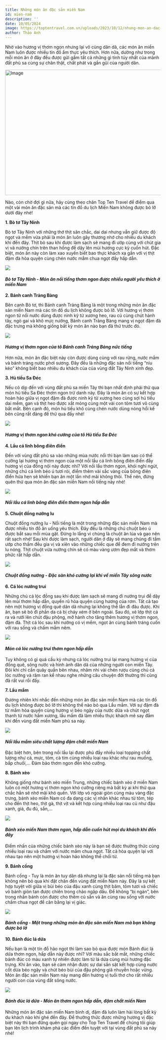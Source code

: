```yaml
---
title: Những món ăn đặc sản miền Nam
id: mien-nam
description: ''
date: 10/05/2024
image: https://toptentravel.com.vn/uploads/2023/10/12/nhung-mon-an-dac-san-mien-nam-1.jpg
author: Thảo Anh
---
```


Nhờ vào hương vị thơm ngon nhưng lại vô cùng dân dã, các món ăn miền Nam luôn được nhiều tín đồ ẩm thực yêu thích. Hơn nữa, dường như trong mỗi món ăn ở đây đều được gửi gắm tất cả những gì tinh túy nhất của mảnh đất phù sa cùng sự chân thật, chất phát và gần gũi của người dân.

<img
	className="!w-full"
	src="https://toptentravel.com.vn/uploads/2023/10/12/nhung-mon-an-dac-san-mien-nam-1.jpg"
	width="718"
	height="404"
	alt="Image"
/>

Nào, còn chờ đợi gì nữa, hãy cùng theo chân Top Ten Travel để điểm qua một vài món ăn đặc sản mà các tín đồ du lịch Miền Nam không được bỏ lỡ dưới đây nhé!

**1. Bò tơ Tây Ninh**

Bò tơ Tây Ninh với những thớ thịt săn chắc, dai dai nhưng vẫn giữ được độ ngọt và mềm vừa phải là món ăn luôn gây thương nhớ cho nhiều du khách khi đến đây. Thịt bò sau khi được làm sạch sẽ mang đi ướp cùng với chút gia vị và nướng chín trên than hồng để dậy lên mùi hương cực kỳ cuốn hút. Đặc biệt, món ăn này còn làm xao xuyến biết bao thực khách xa gần với vị thịt đậm đà hòa quyện cùng chén nước mắm chua ngọt đầy hấp dẫn.

![](https://toptentravel.com.vn/uploads/2023/10/12/nhung-mon-an-dac-san-mien-nam-2.jpg)

#### _Bò tơ Tây Ninh - Món ăn nổi tiếng thơm ngon được nhiều người yêu thích ở miền Nam_

**2. Bánh canh Trảng Bàng**

Bên cạnh Bò tơ, thì Bánh canh Trảng Bàng là một trong những món ăn đặc sản miền Nam mà các tín đồ du lịch không được bỏ lỡ. Với hương vị thơm ngon từ nồi nước dùng được ninh kỹ từ xương heo, rau củ cùng chút hành tây, ngò gai và khô mực nướng, Bánh canh Trảng Bàng mang vị ngọt đậm đà đặc trưng mà không giống bất kỳ món ăn nào bạn đã thử trước đó.

![](https://toptentravel.com.vn/uploads/2023/10/12/nhung-mon-an-dac-san-mien-nam-3.jpg)

#### _Hương vị thơm ngon của tô Bánh canh Trảng Bàng nức tiếng_

Hơn nữa, món ăn đặc biệt này còn được dùng cùng với rau rừng, nước mắm và bánh tráng nước phơi sương. Đây đều là những đặc sản nổi tiếng “níu kéo” không biết bao nhiêu du khách của của vùng đất Tây Ninh xinh đẹp.

**3. Hủ tiếu Sa Đéc**

Nếu có dịp đến với vùng đất phù sa miền Tây thì bạn nhất định phải thử qua món hủ tiếu Sa Đéc thơm ngon trứ danh này. Đây là món ăn có sự kết hợp hoàn hảo giữa vị ngọt đậm đà được ninh kỹ từ xương heo cùng sợi hủ tiếu dai mềm, gan và thịt heo được xắt mỏng cùng một vài con tôm tươi vô cùng bắt mắt. Bên cạnh đó, món hủ tiếu khô cùng chén nước dùng nóng hổi kế bên cũng rất đáng để thử qua đấy nhé!

![](https://toptentravel.com.vn/uploads/2023/10/12/nhung-mon-an-dac-san-mien-nam-4.png)

#### _Hương vị thơm ngon khó cưỡng của tô Hủ tiếu Sa Đéc_

**4. Lẩu cá linh bông điên điển**

Đến với vùng đất phù sa vào những mùa nước nổi thì bạn làm sao có thể cưỡng lại hương vị thơm ngon của một nồi lẩu cá linh bông điên điển đầy hương vị của đồng nội này được nhỉ? Với nồi lẩu thơm ngon, khói nghi ngút, những chú cá linh béo ú tươi rói, điểm thêm vài sắc vàng của bông điên điển hứa hẹn sẽ khiến bạn ăn một lần nhớ mãi không thôi. Thế nên, đừng quên thử qua món ăn đặc sản miền Nam nổi tiếng này nhé!

![](https://toptentravel.com.vn/uploads/2023/10/12/nhung-mon-an-dac-san-mien-nam-5.jpg)

#### _Nồi lẩu cá linh bông điên điển thơm ngon hấp dẫn_

**5. Chuột đồng nướng lu**

Chuột đồng nướng lu - Nổi tiếng là một trong những đặc sản miền Nam mà được nhiều tín đồ ăn uống yêu thích. Đây đều là những chú chuột béo ú được bắt sau mỗi mùa gặt. Đừng lo lắng vì chúng là chuột ăn lúa và gạo nên rất sạch nhé! Sau khi được làm sạch, người dân ở đây sẽ mang chúng đi tẩm ướp cho thấm đều gia vị và xiên vào những chiếc que để đem đi nướng trên lu nóng. Thịt chuột vừa nướng chín sẽ có màu vàng ươm đẹp mắt và thơm phức rất hấp dẫn.

![](https://toptentravel.com.vn/uploads/2023/10/12/nhung-mon-an-dac-san-mien-nam-6.jpg)

#### _Chuột đồng nướng - Đặc sản khó cưỡng lại khi về miền Tây sông nước_

**6. Cá lóc nướng trui**

Những chú cá lóc đồng sau khi được làm sạch sẽ mang đi nướng trui để dậy lên mùi thơm hấp dẫn, quyến rũ hòa quyện cùng hương của rơm. Tất cả tạo nên một hương vị đồng quê dân dã nhưng lại không thể lẫn đi đâu được. Khi ăn, bạn sẽ bỏ đi phần da cá bị cháy xém ở bên ngoài. Sau đó, xẻ lớp thịt cá ra và rưới lên chút đậu phộng, mỡ hành cho tăng thêm hương vị thơm ngon, đậm đà. Thịt cá lóc sau khi nướng có vị mềm, ngọt ăn cùng bánh tráng cuốn với rau sống và chấm mắm nêm.

![](https://toptentravel.com.vn/uploads/2023/10/12/nhung-mon-an-dac-san-mien-nam-7.jpg)

#### _Món cá lóc nướng trui thơm ngon hấp dẫn_

Tuy không có gì quá cầu kỳ nhưng cá lóc nướng trui lại mang hương vị của đồng quê, sông nước và hình ảnh dân dã của những người con miền Tây. Đôi khi chỉ cần quây quần bên nhau, nhâm nhi vài chén rượu cùng chú cá lóc nướng và râm ran kể nhau nghe những câu chuyện đời thường thì cũng đã rất vui rồi đấy.

**7. Lẩu mắm**

Đương nhiên khi nhắc đến những món ăn đặc sản miền Nam mà các tín đồ du lịch không được bỏ lỡ thì không thể nào bỏ qua Lẩu mắm. Với sự đậm đà từ mắm hòa quyện cùng hương vị béo ngậy của nước dừa và chút ngọt thanh từ nước hầm xương, lẩu mắm đã làm nhiều thực khách mê say đắm khi đến vùng đất miền Nam phù sa này.

![](https://toptentravel.com.vn/uploads/2023/10/12/nhung-mon-an-dac-san-mien-nam-8.jpg)

#### _Nồi lẩu mắm siêu chất lượng đậm chất miền Nam_

Đặc biệt hơn, bên trong nồi lẩu lại được phủ đầy nhiều loại topping chất lượng như cá, mực, tôm, cà tím cùng nhiều loại rau khác như rau muống, bắp chuối,... Đảm bảo thơm ngon đến khó cưỡng.

**8. Bánh xèo**

Không giống như bánh xèo miền Trung, những chiếc bánh xèo ở miền Nam luôn có một hương vị thơm ngon khó cưỡng riêng mà bất kỳ ai khi thử qua chắc hẳn sẽ nhớ mãi khó quên. Với lớp vỏ ngoài giòn cùng màu vàng đặc trưng, bánh xèo miền Nam có đa dạng các vị nhân khác nhau từ tôm, tép cho đến thịt heo, thịt gà, thịt vịt và kết hợp cùng nhiều loại rau củ như đậu xanh, giá, đu đủ, sắn,...

![](https://toptentravel.com.vn/uploads/2023/10/12/nhung-mon-an-dac-san-mien-nam-9.jpg)

#### _Bánh xèo miền Nam thơm ngon, hấp dẫn cuốn hút mọi du khách khi đến đây_

Điểm nhấn của những chiếc bánh xèo này là bạn sẽ được thưởng thức cùng nhiều loại rau và chấm với nước mắm chua ngọt. Tất cả hòa quyện lại với nhau tạo nên một hương vị hoàn hảo không thể chối từ.

**9. Bánh cống**

Bánh cống - Tuy là món ăn tuy dân dã nhưng lại là đặc sản nổi tiếng mà bạn không nên bỏ qua khi đặt chân đến vùng đất miền Nam này. Đây là sự kết hợp tuyệt vời giữa vị bùi béo của đậu xanh cùng thịt băm, tôm tươi và chiếc vỏ bánh giòn tan được chiên trong chảo ngập dầu. Để không “bị ngán”, bên trong nhân bánh còn được cho thêm củ sắn và ăn cùng rau sống với nước chấm chua ngọt để cân bằng lại vị giác.

![](https://toptentravel.com.vn/uploads/2023/10/12/nhung-mon-an-dac-san-mien-nam-10.jpg)

#### _Bánh cống - Một trong những món ăn đặc sản miền Nam mà bạn không được bỏ lỡ_

**10. Bánh đúc lá dứa**

Nếu bạn là một tín đồ hảo ngọt thì làm sao bỏ qua được món Bánh đúc lá dứa thơm ngon, hấp dẫn này được nhỉ? Với màu sắc bắt mắt, những chiếc bánh đúc có màu xanh tự nhiên được làm từ lá dứa cùng mùi hương đặc trưng. Khi ăn vào, bạn sẽ cảm nhận được sự dai sần sật kết hợp cùng nước cốt dừa béo ngậy và chút béo bùi của đậu phộng giã nhuyễn hoặc vừng. Món ăn đặc sản miền Nam này mang đến hương vị tuổi thơ cho rất nhiều người con của vùng đất sông nước.

![](https://toptentravel.com.vn/uploads/2023/10/12/nhung-mon-an-dac-san-mien-nam-11.jpg)

#### _Bánh đúc lá dứa - Món ăn thơm ngon hấp dẫn, đậm chất miền Nam_

Những món ăn đặc sản miền Nam bình dị, đậm đà luôn làm hài lòng bất kỳ du khách nào khi ghé đến đây. Để thưởng thức được những hương vị đặc biệt này thì bạn đừng quên gọi ngay cho Top Ten Travel để chúng tôi giúp bạn lên lịch trình khám phá các điểm đến tuyệt vời tại vùng đất phù sa này nhé!
